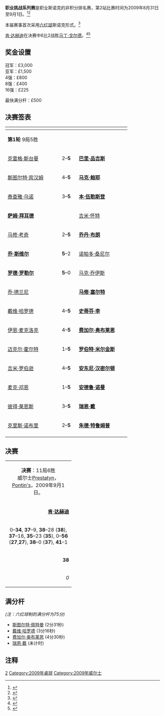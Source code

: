 {{noteTA
|G1=Snooker
}}
{{桌球大赛
|tournament_name=职业挑战系列赛 第2站
|dates=2009年8月31日-<br />9月1日
|venue=[[Pontin's|Pontin's]]
|location=[[Prestatyn|Prestatyn]]
|country={{WAL}}
|format=非积分排名赛
|organisation=[[世界台联|世界台联]]
|Total prize fund=n/a
|winners_share=£3,000
|highest_break=75 (x4)
|winner={{flagicon|IRL}} [[肯·达赫迪|肯·达赫迪]]
|runner_up={{flagicon|ENG}} [[马丁·戈尔德|马丁·戈尔德]]
|score=6–2
|previous=[[职业挑战系列赛1|PCS1]]
|next=[[职业挑战系列赛3|PCS3]]
}}

'''职业挑战系列赛'''是职业斯诺克的非积分排名赛，第2站比赛时间为2009年8月31日至9月1日。<ref>{{cite web|url=http://www.worldsnooker.com/Pro_challenge02_draw.htm?tid=159 |title=Draw|publisher=[[WPBSA|WPBSA]]|accessdate=17 April 2010}}</ref><ref>{{cite web|url=http://www.global-snooker.com/WSA-Pro-Challenge-Snooker-Event-2-Schedule.asp|title=Schedule of Play & Results|publisher=Global Snooker|accessdate=17 April 2010|deadurl=yes|archiveurl=https://web.archive.org/web/20100123120929/http://www.global-snooker.com/WSA-Pro-Challenge-Snooker-Event-2-Schedule.asp|archivedate=2010年1月23日}}</ref>

本届赛事首次采用[[六红球|六红球]]斯诺克形式。<ref>{{cite web|url=http://www.worldsnooker.com/Pro_challenge02_news-64528.htm?tid=159|title=Pro Challenge 2 Format|publisher=[[WPBSA|WPBSA]]|accessdate=17 April 2010}}</ref>

[[肯·达赫迪|肯·达赫迪]]在决赛中6比2战胜[[马丁·戈尔德|马丁·戈尔德]]。<ref>{{cite web|url=http://www.global-snooker.com/010909-Global-snooker-news-6-reds.asp|title=Ken hits them for Six|publisher=Global Snooker|accessdate=17 April 2010|deadurl=yes|archiveurl=https://web.archive.org/web/20100123090815/http://www.global-snooker.com/010909-Global-snooker-news-6-reds.asp|archivedate=2010年1月23日}}</ref><ref>{{cite web|url=http://www.worldsnooker.com/Pro_challenge02_news-64566.htm?tid=159 |title=Doherty Returns To Winning Ways|publisher=[[WPBSA|WPBSA]]|accessdate=17 April 2010}}</ref>

==奖金设置==

冠军：£3,000<br/>
亚军：£1,500<br/>
4强：£800<br/>
8强：£400<br/>
16强：£225

最快满分杆：£500

==决赛签表==

{|  
!width=150|
!width=50|
!width=150|
|-
| colspan="3"|'''第1轮'''  9局5胜 
|-
| {{flagicon|ENG}} [[克雷格·斯台曼|克雷格·斯台曼]]|| align="center"|2–'''5''' || {{flagicon|ENG}} '''[[巴里·品吉斯|巴里·品吉斯]]'''
|-
| {{flagicon|ENG}} [[斯图尔特·宾汉姆|斯图尔特·宾汉姆]]|| align="center"|4–'''5''' || {{flagicon|SCO}} '''[[马克·鲍耶|马克·鲍耶]]'''
|-
| {{flagicon|THA}} [[泰查雅·乌诺|泰查雅·乌诺]]|| align="center"|3–'''5''' || {{flagicon|ENG}} '''[[本·伍勒斯登|本·伍勒斯登]]'''
|-
| {{flagicon|ENG}} '''[[萨姆·拜耳德|萨姆·拜耳德]]'''|| align="center"|{{nowrap|'''w/o'''-w/d}} || {{flagicon|ENG}} [[吉米·怀特|吉米·怀特]]
|-
| {{flagicon|ENG}} [[马修·考奇|马修·考奇]] || align="center"|2–'''5''' || {{flagicon|NIR}} '''[[乔丹·布朗|乔丹·布朗]]'''
|-
| {{flagicon|NIR}} '''[[乔·斯维尔|乔·斯维尔]]'''|| align="center"|'''5'''–2 || {{flagicon|THA}} [[诺帕多·桑尼尔|诺帕多·桑尼尔]]
|-
| {{flagicon|ENG}} '''[[罗德·罗勒尔|罗德·罗勒尔]]''' || align="center"|'''5'''–0 || {{flagicon|ENG}} [[马克·乔伊斯|马克·乔伊斯]]
|-
| {{flagicon|IRL}} [[乔·德兰尼|乔·德兰尼]]|| align="center"|{{nowrap|w/d'''-w/o'''}} || {{flagicon|ENG}} '''[[马修·塞尔特|马修·塞尔特]]'''
|-
| {{flagicon|ENG}} [[戴维·哈罗德|戴维·哈罗德]] || align="center"|4–'''5''' || {{flagicon|ENG}} '''[[史蒂芬·李|史蒂芬·李]]'''
|-
| {{flagicon|ENG}} [[伊恩·麦克洛克|伊恩·麦克洛克]]|| align="center"|4–'''5''' || {{flagicon|IRL}} '''[[费加尔·奥布莱恩|费加尔·奥布莱恩]]'''
|-
| {{flagicon|ENG}} [[迈克尔·霍尔特|迈克尔·霍尔特]] || align="center"|1–'''5''' || {{flagicon|ENG}} '''[[罗伯特·米尔金斯|罗伯特·米尔金斯]]'''
|-
| {{flagicon|ENG}} [[吉米·罗伯逊|吉米·罗伯逊]] || align="center"|4–'''5''' || {{flagicon|ENG}} '''[[安东尼·汉密尔顿|安东尼·汉密尔顿]]'''
|-
| {{flagicon|ENG}} [[麦克·邓恩|麦克·邓恩]] || align="center"|1–'''5''' || {{flagicon|ENG}} '''[[安德鲁·诺曼|安德鲁·诺曼]]'''
|-
| {{flagicon|ENG}} [[彼得·莱恩斯|彼得·莱恩斯]] || align="center"|3–'''5''' || {{flagicon|WAL}} '''[[瑞恩·戴|瑞恩·戴]]'''
|-
| {{flagicon|ENG}} [[克里斯·诺布里|克里斯·诺布里]] || align="center"|2–'''5''' || {{flagicon|ENG}} '''[[朱德·特鲁姆普|朱德·特鲁姆普]]'''
|-
|}

{{32TeamBracket 
| RD1=第2轮<br/>9局5胜
| RD2=第3轮<br/>9局5胜
| RD3=四分之一决赛<br/>9局5胜
| RD4=半决赛<br/>11局6胜
| RD5=决赛<br/>11局6胜

| RD1-seed01={{flagicon|SCO}}
| RD1-team01='''[[马库斯·坎贝尔|马库斯·坎贝尔]]'''
| RD1-score01='''5'''
| RD1-seed02={{flagicon|ENG}}
| RD1-team02=[[巴里·品吉斯|巴里·品吉斯]]
| RD1-score02=1

| RD1-seed03={{flagicon|ENG}}
| RD1-team03='''[[杰米·柯普|杰米·柯普]]'''
| RD1-score03='''5'''
| RD1-seed04={{flagicon|SCO}}
| RD1-team04=[[马克·鲍耶|马克·鲍耶]]
| RD1-score04=3

| RD1-seed05={{flagicon|WAL}}
| RD1-team05=[[伊恩·普利斯|伊恩·普利斯]]
| RD1-score05=w/d
| RD1-seed06={{flagicon|ENG}}
| RD1-team06='''[[本·伍勒斯登|本·伍勒斯登]]'''
| RD1-score06='''w/o'''

| RD1-seed07={{flagicon|IRL}}
| RD1-team07='''[[肯·达赫迪|肯·达赫迪]]'''
| RD1-score07='''5'''
| RD1-seed08={{flagicon|ENG}}
| RD1-team08=[[萨姆·拜耳德|萨姆·拜耳德]]
| RD1-score08=1

| RD1-seed09={{flagicon|ENG}}
| RD1-team09='''[[吉米·米奇|吉米·米奇]]'''
| RD1-score09='''5'''
| RD1-seed10={{flagicon|ENG}}
| RD1-team10=[[斯图尔特·佩特曼|斯图尔特·佩特曼]]
| RD1-score10=3

| RD1-seed11={{flagicon|ENG}}
| RD1-team11=[[大卫·格雷|大卫·格雷]]
| RD1-score11=w/d
| RD1-seed12={{flagicon|NIR}}
| RD1-team12='''[[乔丹·布朗|乔丹·布朗]]'''
| RD1-score12='''w/o'''

| RD1-seed13={{flagicon|THA}}
| RD1-team13='''[[阿塔西·马希蒂|阿塔西·马希蒂]]'''
| RD1-score13='''5'''
| RD1-seed14={{flagicon|NIR}}
| RD1-team14=[[乔·斯维尔|乔·斯维尔]]
| RD1-score14=2

| RD1-seed15={{flagicon|ENG}}
| RD1-team15=[[马克·金|马克·金]]
| RD1-score15=2
| RD1-seed16={{flagicon|ENG}}
| RD1-team16='''[[罗德·罗勒尔|罗德·罗勒尔]]'''
| RD1-score16='''5'''

| RD1-seed17={{flagicon|ENG}}
| RD1-team17=[[西蒙·贝德福德|西蒙·贝德福德]]
| RD1-score17=2
| RD1-seed18={{flagicon|ENG}}
| RD1-team18='''[[马修·塞尔特|马修·塞尔特]]'''
| RD1-score18='''5'''

| RD1-seed19={{flagicon|ENG}}
| RD1-team19='''[[马丁·戈尔德|马丁·戈尔德]]'''
| RD1-score19='''5'''
| RD1-seed20={{flagicon|ENG}}
| RD1-team20=[[史蒂芬·李|史蒂芬·李]]
| RD1-score20=0

| RD1-seed21={{flagicon|ENG}}
| RD1-team21=[[乔·乔吉亚|乔·乔吉亚]]
| RD1-score21=4
| RD1-seed22={{flagicon|IRL}}
| RD1-team22='''[[费加尔·奥布莱恩|费加尔·奥布莱恩]]'''
| RD1-score22='''5'''

| RD1-seed23={{flagicon|ENG}}
| RD1-team23=[[安德鲁·希金森|安德鲁·希金森]]
| RD1-score23=3
| RD1-seed24={{flagicon|ENG}}
| RD1-team24='''[[罗伯特·米尔金斯|罗伯特·米尔金斯]]'''
| RD1-score24='''5'''

| RD1-seed25={{flagicon|WAL}}
| RD1-team25=[[丹尼·威尔斯|丹尼·威尔斯]]
| RD1-score25=4
| RD1-seed26={{flagicon|ENG}}
| RD1-team26={{Nowrap|'''[[安东尼·汉密尔顿|安东尼·汉密尔顿]]'''}}
| RD1-score26='''5'''

| RD1-seed27={{flagicon|ENG}}
| RD1-team27=[[里奇·沃登|里奇·沃登]]
| RD1-score27=4
| RD1-seed28={{flagicon|ENG}}
| RD1-team28='''[[安德鲁·诺曼|安德鲁·诺曼]]'''
| RD1-score28='''5'''

| RD1-seed29={{flagicon|THA}}
| RD1-team29=[[詹姆斯·瓦塔纳|詹姆斯·瓦塔纳]]
| RD1-score29=2
| RD1-seed30={{flagicon|WAL}}
| RD1-team30='''[[瑞恩·戴|瑞恩·戴]]'''
| RD1-score30='''5'''

| RD1-seed31={{flagicon|ENG}}
| RD1-team31='''[[汤姆·福特|汤姆·福特]]'''
| RD1-score31='''5'''
| RD1-seed32={{flagicon|ENG}}
| RD1-team32=[[朱德·特鲁姆普|朱德·特鲁姆普]]
| RD1-score32=4

| RD2-seed01={{flagicon|SCO}}
| RD2-team01='''[[马库斯·坎贝尔|马库斯·坎贝尔]]'''
| RD2-score01='''5'''
| RD2-seed02={{flagicon|ENG}}
| RD2-team02=[[杰米·柯普|杰米·柯普]]
| RD2-score02=2

| RD2-seed03={{flagicon|ENG}}
| RD2-team03=[[本·伍勒斯登|本·伍勒斯登]]
| RD2-score03=3
| RD2-seed04={{flagicon|IRL}}
| RD2-team04='''[[肯·达赫迪|肯·达赫迪]]'''
| RD2-score04='''5'''

| RD2-seed05={{flagicon|ENG}}
| RD2-team05='''[[吉米·米奇|吉米·米奇]]'''
| RD2-score05='''5'''
| RD2-seed06={{flagicon|NIR}}
| RD2-team06=[[乔丹·布朗|乔丹·布朗]]
| RD2-score06=2

| RD2-seed07={{flagicon|THA}}
| RD2-team07='''[[阿塔西·马希蒂|阿塔西·马希蒂]]'''
| RD2-score07='''5'''
| RD2-seed08={{flagicon|ENG}}
| RD2-team08=[[罗德·罗勒尔|罗德·罗勒尔]]
| RD2-score08=2

| RD2-seed09={{flagicon|ENG}}
| RD2-team09=[[马修·塞尔特|马修·塞尔特]]
| RD2-score09=0
| RD2-seed10={{flagicon|ENG}}
| RD2-team10='''[[马丁·戈尔德|马丁·戈尔德]]'''
| RD2-score10='''5'''

| RD2-seed11={{flagicon|IRL}}
| RD2-team11='''[[费加尔·奥布莱恩|费加尔·奥布莱恩]]'''
| RD2-score11='''5'''
| RD2-seed12={{flagicon|ENG}}
| RD2-team12=[[罗伯特·米尔金斯|罗伯特·米尔金斯]]
| RD2-score12=1

| RD2-seed13={{flagicon|ENG}}
| RD2-team13={{Nowrap|'''[[安东尼·汉密尔顿|安东尼·汉密尔顿]]'''}}
| RD2-score13='''5'''
| RD2-seed14={{flagicon|ENG}}
| RD2-team14=[[安德鲁·诺曼|安德鲁·诺曼]]
| RD2-score14=2

| RD2-seed15={{flagicon|WAL}}
| RD2-team15='''[[瑞恩·戴|瑞恩·戴]]'''
| RD2-score15='''5'''
| RD2-seed16={{flagicon|ENG}}
| RD2-team16=[[汤姆·福特|汤姆·福特]]
| RD2-score16=0

| RD3-seed01={{flagicon|SCO}}
| RD3-team01=[[马库斯·坎贝尔|马库斯·坎贝尔]]
| RD3-score01=0
| RD3-seed02={{flagicon|IRL}}
| RD3-team02='''[[肯·达赫迪|肯·达赫迪]]'''
| RD3-score02='''5'''

| RD3-seed03={{flagicon|ENG}}
| RD3-team03=[[吉米·米奇|吉米·米奇]]
| RD3-score03=1
| RD3-seed04={{flagicon|THA}}
| RD3-team04='''[[阿塔西·马希蒂|阿塔西·马希蒂]]'''
| RD3-score04='''5'''

| RD3-seed05={{flagicon|ENG}}
| RD3-team05='''[[马丁·戈尔德|马丁·戈尔德]]'''
| RD3-score05='''5'''
| RD3-seed06={{flagicon|IRL}}
| RD3-team06=[[费加尔·奥布莱恩|费加尔·奥布莱恩]]
| RD3-score06=1

| RD3-seed07={{flagicon|ENG}}
| RD3-team07={{Nowrap|'''[[安东尼·汉密尔顿|安东尼·汉密尔顿]]'''}}
| RD3-score07='''5'''
| RD3-seed08={{flagicon|WAL}}
| RD3-team08=[[瑞恩·戴|瑞恩·戴]]
| RD3-score08=1

| RD4-seed01={{flagicon|IRL}}
| RD4-team01='''[[肯·达赫迪|肯·达赫迪]]'''
| RD4-score01='''6'''
| RD4-seed02={{flagicon|THA}}
| RD4-team02=[[阿塔西·马希蒂|阿塔西·马希蒂]]
| RD4-score02=1

| RD4-seed03={{flagicon|ENG}}
| RD4-team03='''[[马丁·戈尔德|马丁·戈尔德]]'''
| RD4-score03='''6'''
| RD4-seed04={{flagicon|ENG}}
| RD4-team04={{Nowrap|[[安东尼·汉密尔顿|安东尼·汉密尔顿]]}}
| RD4-score04=5

| RD5-seed01={{flagicon|IRL}}
| RD5-team01='''[[肯·达赫迪|肯·达赫迪]]'''
| RD5-score01='''6'''
| RD5-seed02={{flagicon|ENG}}
| RD5-team02=[[马丁·戈尔德|马丁·戈尔德]]
| RD5-score02=2
}}

==决赛==

{| class="wikitable" style="font-size: 95%; margin: 1em auto 1em auto;"
|-
| colspan="3" align="center" bgcolor="#ffd700" | '''决赛'''：11局6胜<br />威尔士[[Prestatyn|Prestatyn]]，[[Pontin's|Pontin's]]，2009年9月1日。 
|-
| width="200" align="right" | '''[[肯·达赫迪|肯·达赫迪]]'''<br />{{IRL}}
| width="100" align="center" | '''6'''–2
| width="200" | [[马丁·戈尔德|马丁·戈尔德]]<br />{{ENG}}
|-
| colspan="3" align="center" style="font-size: 100%" | 0–'''34''', '''37'''–9, '''38'''–28 ('''38'''), '''37'''–16, '''35'''–23 ('''35'''), 0–'''56''' ('''27''','''27'''), '''38'''–0 ('''37'''), '''41'''–1
|-
| align="right" | '''38'''
| align="center" | 单杆最高
| 27
|-
| align="right" | ''0''
| align="center" | 单杆50+
| ''0''
|}

==满分杆==
''(注：六红球制的满分杆为75分)''

*[[斯图尔特·佩特曼|斯图尔特·佩特曼]] (2分31秒)
*[[戴维·哈罗德|戴维·哈罗德]] (3分16秒)
*[[费加尔·奥布莱恩|费加尔·奥布莱恩]] (4分30秒)
*[[瑞恩·戴|瑞恩·戴]] (未计时)

==注释==
{{reflist}}


{{Snooker season 2009/2010}} 

[[Category:职业挑战系列赛|2]]
[[Category:2009年桌球|Category:2009年桌球]]
[[Category:2009年威尔士|Category:2009年威尔士]]